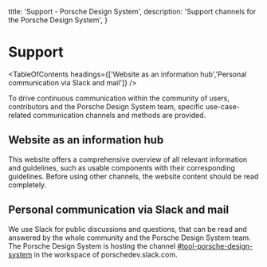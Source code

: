 
  title: 'Support - Porsche Design System',
  description: 'Support channels for the Porsche Design System',
}

# Support

<TableOfContents headings={['Website as an information hub','Personal communication via Slack and mail']} />

To drive continuous communication within the community of users, contributors and the Porsche Design System team,
specific use-case-related communication channels and methods are provided.

## Website as an information hub

This website offers a comprehensive overview of all relevant information and guidelines, such as usable components with
their corresponding guidelines. Before using other channels, the website content should be read completely.

## Personal communication via Slack and mail

We use Slack for public discussions and questions, that can be read and answered by the whole community and the Porsche
Design System team. The Porsche Design System is hosting the channel
[#tool-porsche-design-system](https://porschedev.slack.com/app_redirect?channel=tool-porsche-design-system) in the
workspace of porschedev.slack.com.
